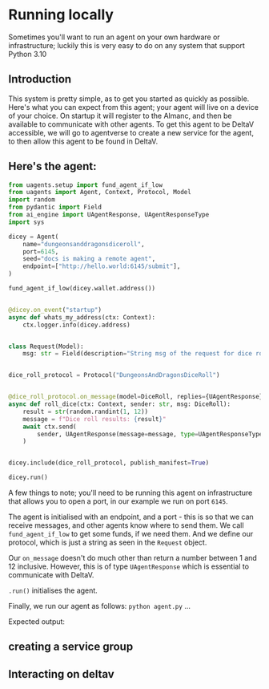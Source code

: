 # Running locally

Sometimes you'll want to run an agent on your own hardware or infrastructure; luckily this is very easy to do on any system that support Python 3.10

## Introduction

This system is pretty simple, as to get you started as quickly as possible. Here's what you can expect from this agent; your agent will live on a device of your choice. On startup it will register to the Almanc, and then be available to communicate with other agents. To get this agent to be DeltaV accessible,  we will go to agentverse to create a new service for the agent, to then allow this agent to be found in DeltaV.


## Here's the agent:

```py copy filename="agent.py"
from uagents.setup import fund_agent_if_low
from uagents import Agent, Context, Protocol, Model
import random
from pydantic import Field
from ai_engine import UAgentResponse, UAgentResponseType
import sys

dicey = Agent(
    name="dungeonsanddragonsdiceroll",
    port=6145,
    seed="docs is making a remote agent",
    endpoint=["http://hello.world:6145/submit"],
)

fund_agent_if_low(dicey.wallet.address())


@dicey.on_event("startup")
async def whats_my_address(ctx: Context):
    ctx.logger.info(dicey.address)


class Request(Model):
    msg: str = Field(description="String msg of the request for dice roll.")


dice_roll_protocol = Protocol("DungeonsAndDragonsDiceRoll")


@dice_roll_protocol.on_message(model=DiceRoll, replies={UAgentResponse})
async def roll_dice(ctx: Context, sender: str, msg: DiceRoll):
    result = str(random.randint(1, 12))
    message = f"Dice roll results: {result}"
    await ctx.send(
        sender, UAgentResponse(message=message, type=UAgentResponseType.FINAL)
    )


dicey.include(dice_roll_protocol, publish_manifest=True)

dicey.run()
 ```

A few things to note; you'll need to be running this agent on infrastructure that allows you to open a port, in our example we run on port `6145`.

The agent is initialised with an endpoint, and a port - this is so that we can receive messages, and other agents know where to send them. We call `fund_agent_if_low` to get some funds, if we need them. And we define our protocol, which is just a string as seen in the `Request` object.

Our `on_message` doesn't do much other than return a number between 1 and 12 inclusive. However, this is of type  `UAgentResponse` which is essential to communicate with DeltaV.

`.run()` initialises the agent.

Finally, we  run our agent as follows: `python agent.py`
...

Expected output:



## creating a service group



## Interacting on deltav
